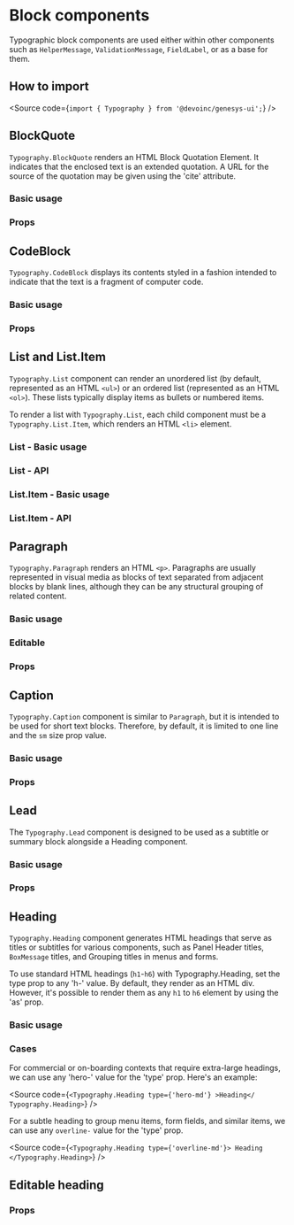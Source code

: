 

<Meta title="Components/Layout/Toolbar/Components/Block/Docs" />

# Block components

Typographic block components are used either within other components such as
`HelperMessage`, `ValidationMessage`, `FieldLabel`, or as a base for them.

## How to import

<Source code={`import { Typography } from '@devoinc/genesys-ui';`} />

## BlockQuote

`Typography.BlockQuote` renders an HTML Block Quotation Element. It indicates
that the enclosed text is an extended quotation. A URL for the source of the
quotation may be given using the 'cite' attribute.

### Basic usage

<Canvas of={BlockQuoteStories.BaseBlockQuote} />

### Props

<ArgTypes of={BlockQuoteStories} />

## CodeBlock

`Typography.CodeBlock` displays its contents styled in a fashion intended to
indicate that the text is a fragment of computer code.

### Basic usage

<Canvas of={CodeBlockStories.BaseCodeBlock} />

### Props

<ArgTypes of={CodeBlockStories} />

## List and List.Item

`Typography.List` component can render an unordered list (by default,
represented as an HTML `<ul>`) or an ordered list (represented as an HTML
`<ol>`). These lists typically display items as bullets or numbered items.

To render a list with `Typography.List`, each child component must be a
`Typography.List.Item`, which renders an HTML `<li>` element.

### List - Basic usage

<Canvas of={ListStories.BaseList} />

### List - API

<ArgTypes of={ListStories} />

### List.Item - Basic usage

<Canvas of={ListItemStories.BaseListItem} />

### List.Item - API

<ArgTypes of={ListItemStories} />

## Paragraph

`Typography.Paragraph` renders an HTML `<p>`. Paragraphs are usually represented
in visual media as blocks of text separated from adjacent blocks by blank lines,
although they can be any structural grouping of related content.

### Basic usage

<Canvas of={ParagraphStories.BaseParagraph} />

### Editable

<Canvas of={ParagraphStories.ParagraphEditable} />

### Props

<ArgTypes of={ParagraphStories} />

## Caption

`Typography.Caption` component is similar to `Paragraph`, but it is intended to
be used for short text blocks. Therefore, by default, it is limited to one line
and the `sm` size prop value.

### Basic usage

<Canvas of={CaptionStories.BaseCaption} />

### Props

<ArgTypes of={CaptionStories} />

## Lead

The `Typography.Lead` component is designed to be used as a
subtitle or summary block alongside a Heading component.

### Basic usage

<Canvas of={LeadStories.BaseLead} />

### Props

<ArgTypes of={LeadStories} />

## Heading

`Typography.Heading` component generates HTML headings that serve as titles or
subtitles for various components, such as Panel Header titles, `BoxMessage`
titles, and Grouping titles in menus and forms.

To use standard HTML headings (`h1`-`h6`) with Typography.Heading, set the type
prop to any 'h-' value. By default, they render as an HTML div. However, it's
possible to render them as any `h1` to `h6` element by using the 'as' prop.

### Basic usage

<Canvas of={HeadingStories.BaseHeading} />

### Cases

For commercial or on-boarding contexts that require extra-large headings, we can
use any 'hero-' value for the 'type' prop. Here's an example:

<Source
  code={`<Typography.Heading type={'hero-md'} >Heading</ Typography.Heading>`}
/>

For a subtle heading to group menu items, form fields, and similar items, we can
use any `overline-` value for the 'type' prop.

<Source code={`
<Typography.Heading type={'overline-md'}>
  Heading
</Typography.Heading>
`} />

## Editable heading

<Canvas of={HeadingStories.HeadingEditable} />

### Props

<ArgTypes of={HeadingStories} />
